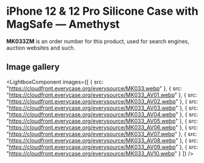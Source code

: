 
# iPhone 12 & 12 Pro Silicone Case with MagSafe — Amethyst

<Callout type='info' emoji='👉🏻'>**MK033ZM** is an order number for this product, used for search engines, auction websites and such.</Callout>

## Image gallery

<LightboxComponent
    images={[
      {
        src: "https://cloudfront.everycase.org/everysource/MK033.webp"
      },
      {
        src: "https://cloudfront.everycase.org/everysource/MK033_AV01.webp"
      },
      {
        src: "https://cloudfront.everycase.org/everysource/MK033_AV02.webp"
      },
      {
        src: "https://cloudfront.everycase.org/everysource/MK033_AV03.webp"
      },
      {
        src: "https://cloudfront.everycase.org/everysource/MK033_AV04.webp"
      },
      {
        src: "https://cloudfront.everycase.org/everysource/MK033_AV05.webp"
      },
      {
        src: "https://cloudfront.everycase.org/everysource/MK033_AV06.webp"
      },
      {
        src: "https://cloudfront.everycase.org/everysource/MK033_AV07.webp"
      },
      {
        src: "https://cloudfront.everycase.org/everysource/MK033_AV08.webp"
      },
      {
        src: "https://cloudfront.everycase.org/everysource/MK033_AV09.webp"
      },
      {
        src: "https://cloudfront.everycase.org/everysource/MK033_AV10.webp"
      }
    ]}
  />
